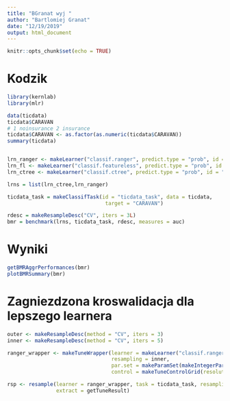 ---
title: "BGranat wyj "
author: "Bartlomiej Granat"
date: "12/19/2019"
output: html_document
---
  
```{r setup, include=FALSE}
knitr::opts_chunk$set(echo = TRUE)
```


# Kodzik

```{r results='hide',message=FALSE,warning=FALSE}
library(kernlab)
library(mlr)

data(ticdata)
ticdata$CARAVAN
# 1 noinsurance 2 insurance
ticdata$CARAVAN <- as.factor(as.numeric(ticdata$CARAVAN))
summary(ticdata)


lrn_ranger <- makeLearner("classif.ranger", predict.type = "prob", id = "ranger")
lrn_fl <- makeLearner("classif.featureless", predict.type = "prob", id = "fl")
lrn_ctree <- makeLearner("classif.ctree", predict.type = "prob", id = "ctree")

lrns = list(lrn_ctree,lrn_ranger)

ticdata_task = makeClassifTask(id = "ticdata_task", data = ticdata, 
                                target = "CARAVAN")

rdesc = makeResampleDesc("CV", iters = 3L)
bmr = benchmark(lrns, ticdata_task, rdesc, measures = auc)
```

# Wyniki

```{r}
getBMRAggrPerformances(bmr)
plotBMRSummary(bmr)
```

# Zagniezdzona kroswalidacja dla lepszego learnera

```{r eval = FALSE}
outer <- makeResampleDesc(method = "CV", iters = 3)
inner <- makeResampleDesc(method = "CV", iters = 5)

ranger_wrapper <- makeTuneWrapper(learner = makeLearner("classif.ranger", predict.type = "prob"), 
                                  resampling = inner, 
                                  par.set = makeParamSet(makeIntegerParam(id = "num.trees", lower = 50, upper = 100)),
                                  control = makeTuneControlGrid(resolution = 5))

rsp <- resample(learner = ranger_wrapper, task = ticdata_task, resampling = outer, measures = auc, 
                extract = getTuneResult)

```